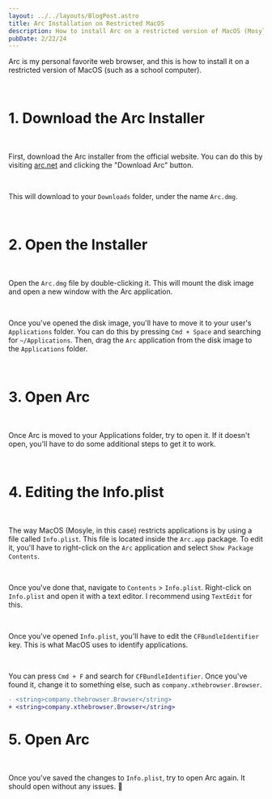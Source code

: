 ```yaml
---
layout: ../../layouts/BlogPost.astro
title: Arc Installation on Restricted MacOS
description: How to install Arc on a restricted version of MacOS (Mosyle MDM).
pubDate: 2/22/24
---
```


Arc is my personal favorite web browser, and this is how to install it on a restricted version of MacOS (such as a school computer).

<br />

# 1. Download the Arc Installer

<br />

First, download the Arc installer from the official website. You can do this by visiting [arc.net](https://arc.net) and clicking the "Download Arc" button.

<br />

This will download to your `Downloads` folder, under the name `Arc.dmg`.

<br />

# 2. Open the Installer

<br />

Open the `Arc.dmg` file by double-clicking it. This will mount the disk image and open a new window with the Arc application.

<br />

Once you've opened the disk image, you'll have to move it to your user's `Applications` folder. You can do this by pressing `Cmd + Space` and searching for `~/Applications`. Then, drag the `Arc` application from the disk image to the `Applications` folder.

<br />

# 3. Open Arc

<br />

Once Arc is moved to your Applications folder, try to open it. If it doesn't open, you'll have to do some additional steps to get it to work.

<br />

# 4. Editing the Info.plist 

<br />

The way MacOS (Mosyle, in this case) restricts applications is by using a file called `Info.plist`. This file is located inside the `Arc.app` package. To edit it, you'll have to right-click on the `Arc` application and select `Show Package Contents`.

<br />

Once you've done that, navigate to `Contents` > `Info.plist`. Right-click on `Info.plist` and open it with a text editor. I recommend using `TextEdit` for this.

<br />

Once you've opened `Info.plist`, you'll have to edit the `CFBundleIdentifier` key. This is what MacOS uses to identify applications.

<br />

You can press `Cmd + F` and search for `CFBundleIdentifier`. Once you've found it, change it to something else, such as `company.xthebrowser.Browser`.

```diff
- <string>company.thebrowser.Browser</string>
+ <string>company.xthebrowser.Browser</string> 
```

# 5. Open Arc

<br />

Once you've saved the changes to `Info.plist`, try to open Arc again. It should open without any issues. 🎉

